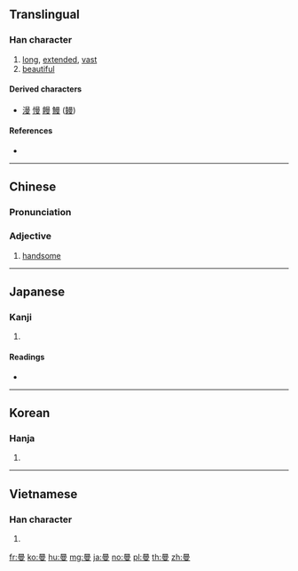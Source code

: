 ==Translingual==

===Han character===
{{Han char|rn=73|rad=曰|as=07|sn=11|four=60407|canj=AWLE|ids=⿱⿱曰目|⺫]][[又]]}}

# [[long]], [[extended]], [[vast]]
# [[beautiful]]

====Derived characters====
* [[漫]] [[慢]] [[饅]] [[鰻]] ([[鳗]])

====References====
* {{Han ref|kx=0503.020|dkj=14298|dj=0876.040|hdz=10399.150|uh=66FC|ud=26364|bh=B0D2|bd=45266}}

----

==Chinese==
{{zh-forms}}

===Pronunciation===
{{zh-pron
|m=màn
|c=maan6
|mc=y
|oc=y
|ma=
|cat=a
}}

===Adjective===
{{zh-adj}}

# [[handsome]]

----

==Japanese==

===Kanji===
{{ja-kanji|grade=|rs=曰07}}

# {{defn|lang=ja|sort=曰07}}

====Readings====
* {{ja-readings|on=[[ばん]] (ban), [[まん]] (man)|kun=[[ひく]] (hiku), [[ながい]] (nagai), [[ひろい]] (hiroi)}}

----

==Korean==

===Hanja===
{{ko-hanja|hangeul=만|eumhun=|rv=man|mr=man|y=man}}

# {{defn|lang=ko|sort=曰07}}

----

==Vietnamese==

===Han character===
{{vi-hantu|[[man]], [[mạn]]|rs=曰07}}

# {{defn|lang=vi|sort=曰07}}

[[fr:曼]]
[[ko:曼]]
[[hu:曼]]
[[mg:曼]]
[[ja:曼]]
[[no:曼]]
[[pl:曼]]
[[th:曼]]
[[zh:曼]]